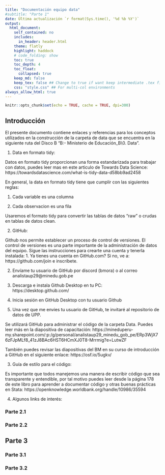 ```yaml
---
title: "Documentación equipo data"
#subtitle: "Parte 1"
date: Última actualización `r format(Sys.time(), '%d %b %Y')`
output: 
  html_document:
    self_contained: no
    includes:
      in_header: header.html
    theme: flatly
    highlight: haddock
    # code_folding: show
    toc: true
    toc_depth: 4
    toc_float:
      collapsed: true
    keep_md: false
    keep_tex: false ## Change to true if want keep intermediate .tex file
    css: "style.css" ## For multi-col environments
always_allow_html: true
---
```


```r
knitr::opts_chunk$set(echo = TRUE, cache = TRUE, dpi=300)
```


## Introducción

El presente documento contiene enlaces y referencias para los conceptos utilizados en la construcción de la carpeta de data que se encuentra en la siguiente ruta del Disco B "B:\OneDrive - Ministerio de Educación\unidad_B\0. Data".

1. Data en formato tidy:

Datos en formato tidy proporcionan una forma estandarizada para trabajar con datos, puedes leer mas en este articulo de Towards Data Science: https://towardsdatascience.com/what-is-tidy-data-d58bb9ad2458

En general, la data en formato tidy tiene que cumplir con las siguientes reglas:

1. Cada variable es una columna

2. Cada observacion es una fila

Usaremos el formato tidy para convertir las tablas de datos “raw” o crudas en tablas de datos clean.

2. GitHub:

Github nos permite establecer un proceso de control de versiones. El control de versiones es una parte importante de la administración de datos del equipo. Sigue las instrucciones para crearte una cuenta y tenerla instalada: 1. Ya tienes una cuenta en GitHub.com? Si no, ve a: https://github.com/join e inscríbete.

2. Envíame tu usuario de GitHub por discord (bmora) o al correo analistaup29@minedu.gob.pe

3. Descarga e instala Github Desktop en tu PC: https://desktop.github.com/

4. Inicia sesión en GitHub Desktop con tu usuario Github

5. Una vez que me envies tu usuario de GitHub, te invitaré al repositorio de datos de UPP.

Se utilizará GitHub para administrar el código de la carpeta Data. Puedes leer más en la diapositiva de capacitación: https://mineduperu-my.sharepoint.com/:p:/g/personal/analistaup29_minedu_gob_pe/ERp3WjX76zFJpMLf8_41zJ8BAc6HST6HCmXJ0T8-Mrrmig?e=LutwZF

También puedes revisar las diapositivas del BM en su curso de introducción a GitHub en el siguiente enlace: https://osf.io/5ugkv/

3. Guía de estilo para el código:

Es importante que todos manejemos una manera de escribir código que sea transparente y entendible, por tal motivo puedes leer desde la página 178 de este libro para aprender a documentar código y otras buenas prácticas en Stata: https://openknowledge.worldbank.org/handle/10986/35594

4. Algunos links de interés:

### Parte 2.1

### Parte 2.2

## Parte 3

### Parte 3.1

### Parte 3.2

